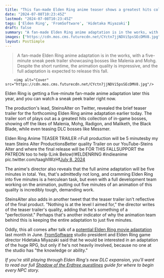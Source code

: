 ```yaml
---
title: "This fan-made Elden Ring anime teaser shows a greatest hits collection of the RPG's bosses, and it's out later this year"
date: "2024-07-08T10:23:45Z"
lastmod: "2024-07-08T10:23:45Z"
tags: ['Elden Ring', 'FromSoftware', 'Hidetaka Miyazaki']
draft: false
summary: "A fan-made Elden Ring anime adaptation is in the works, with a five-minute sneak peek trailer showcasing bosses like Malenia and Mohg. Despite the short runtime, the animation quality is impressive, and the full adaptation is expected to release this fall."
images: ["https://cdn.mos.cms.futurecdn.net/CYctn7jjNDVi5psSEcDMV8.jpg"]
layout: PostSimple
---
```

> A fan-made Elden Ring anime adaptation is in the works, with a five-minute sneak peek trailer showcasing bosses like Malenia and Mohg. Despite the short runtime, the animation quality is impressive, and the full adaptation is expected to release this fall.


        <img alt="Cover" src="https://cdn.mos.cms.futurecdn.net/CYctn7jjNDVi5psSEcDMV8.jpg"/>
        
Elden Ring is getting a five-minute fan-made anime adaptation later this year, and you can watch a sneak peek trailer right now.

The production's lead, SteinsAlter on Twitter, revealed the brief teaser trailer for the forthcoming Elden Ring anime adaptation earlier today. The trailer sort of plays out as a greatest hits collection of in-game bosses, showing off the likes of Malenia, Mohg, Radigon, and Maliketh, the Black Blade, while even teasing DLC bosses like Messmer.

Elden Ring Anime TEASER TRAILER 🔥Full production will be 5 minutesby my team Steins Alter ProductionsBetter quality Trailer on our YouTube-Steins Alter and where the final release will be FOR THIS FALLSUPPORT the PATREON too to help (Link Below)!#ELDENRING #indieanime pic.twitter.com/taaghlWzHf[July 8, 2024](https://twitter.com/SteinsAlter/status/1810148281479008510)

The anime's director also reveals that the full anime adaptation will be five minutes in total. Yes, that's admittedly not long, and cramming Elden Ring into five minutes is a herculean task, but even with a full development team working on the animation, putting out five minutes of an animation of this quality is incredibly tough, demanding work.

SteinsAlter also adds in another tweet that the teaser trailer isn't reflective of the final product. "Nothing is at the level I aimed for," the director writes of the teaser trailer's quality, adding that he's something of a "perfectionist." Perhaps that's another indicator of why the animation team behind this is keeping the entire adaptation to just five minutes.

Oddly, this all comes after talk of a [potential Elden Ring movie adaptation](https://www.gamesradar.com/entertainment/fantasy-movies/elden-ring-movie-adaptation-hidetaka-miyazaki-one-condition/) last month in June. [FromSoftware](https://www.gamesradar.com/tag/fromsoftware/) studio president and Elden Ring game director Hidetaka Miyazaki said that he would be interested in an adaptation of the huge RPG, but only if he's not heavily involved, because no one at the studio has "the knowledge or ability."

*If you're still playing through Elden Ring's new DLC expansion, you'll want to read our full *[<em>Shadow of the Erdtree questlines</em>](https://www.gamesradar.com/games/action-rpg/shadow-of-the-erdtree-questlines-npc-quests/)* guide for where to begin every NPC story.*
        